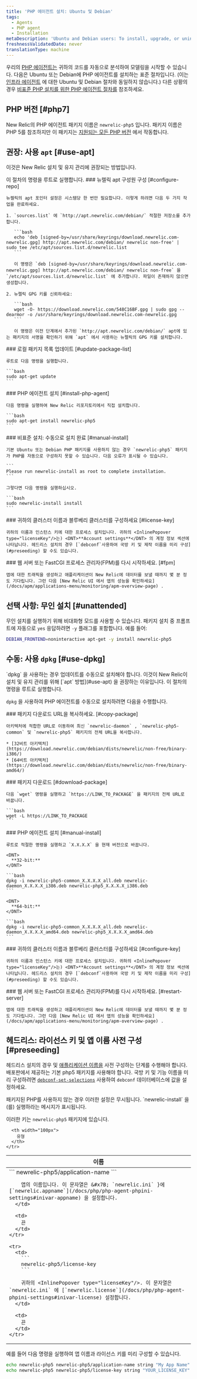 ```yaml
---
title: 'PHP 에이전트 설치: Ubuntu 및 Debian'
tags:
  - Agents
  - PHP agent
  - Installation
metaDescription: 'Ubuntu and Debian users: To install, upgrade, or uninstall your New Relic PHP agent, start here.'
freshnessValidatedDate: never
translationType: machine
---
```


우리의 [PHP 에이전트는](/docs/agents/php-agent/getting-started/new-relic-php#configuration) 귀하의 코드를 자동으로 분석하여 모델링을 시작할 수 있습니다. 다음은 Ubuntu 또는 Debian에 PHP 에이전트를 설치하는 표준 절차입니다. (이는 [인프라 에이전트](/docs/infrastructure/new-relic-infrastructure/installation/install-infrastructure-linux#apt-based) 에 대한 Ubuntu 및 Debian 절차와 동일하지 않습니다.) 다른 상황의 경우 [비표준 PHP 설치를 위한 PHP 에이전트 절차를](/docs/php/php-agent-installation-non-standard-php) 참조하세요.

## PHP 버전 [#php7]

New Relic의 PHP 에이전트 패키지 이름은 `newrelic-php5` 입니다. 패키지 이름은 PHP 5를 참조하지만 이 패키지는 [지원되는 모든 PHP 버전](/docs/agents/php-agent/getting-started/php-agent-compatibility-requirements#php-release) 에서 작동합니다.

## 권장: 사용 `apt` [#use-apt]

이것은 New Relic 설치 및 유지 관리에 권장되는 방법입니다.

<Callout variant="important">
  이 절차의 명령을 루트로 실행합니다.
</Callout>

<Steps>
  <Step>
    ### 뉴렐릭 apt 구성원 구성 [#configure-repo]

    뉴켈릭의 apt 포인터 설정은 시스템당 한 번만 필요합니다. 이렇게 하려면 다음 두 가지 작업을 완료하세요.

    1. `sources.list` 에 `http://apt.newrelic.com/debian/` 적절한 저장소를 추가합니다.

       ```bash
       echo 'deb [signed-by=/usr/share/keyrings/download.newrelic.com-newrelic.gpg] http://apt.newrelic.com/debian/ newrelic non-free' | sudo tee /etc/apt/sources.list.d/newrelic.list
       ```

       이 명령은 `deb [signed-by=/usr/share/keyrings/download.newrelic.com-newrelic.gpg] http://apt.newrelic.com/debian/ newrelic non-free` 을 `/etc/apt/sources.list.d/newrelic.list` 에 추가합니다. 파일이 존재하지 않으면 생성합니다.

    2. 뉴렐릭 GPG 키를 신뢰하세요:

       ```bash
       wget -O- https://download.newrelic.com/548C16BF.gpg | sudo gpg --dearmor -o /usr/share/keyrings/download.newrelic.com-newrelic.gpg
       ```

       이 명령은 이전 단계에서 추가된 `http://apt.newrelic.com/debian/` apt에 있는 패키지의 서명을 확인하기 위해 `apt` 에서 사용하는 뉴렐릭의 GPG 키를 설치합니다.
  </Step>

  <Step>
    ### 로컬 패키지 목록 업데이트 [#update-package-list]

    루트로 다음 명령을 실행합니다.

    ```bash
    sudo apt-get update
    ```
  </Step>

  <Step>
    ### PHP 에이전트 설치 [#install-php-agent]

    다음 명령을 실행하여 New Relic 리포지토리에서 직접 설치합니다.

    ```bash
    sudo apt-get install newrelic-php5
    ```
  </Step>

  <Step>
    ### 비표준 설치: 수동으로 설치 완료 [#manual-install]

    기본 Ubuntu 또는 Debian PHP 패키지를 사용하지 않는 경우 `newrelic-php5` 패키지가 PHP를 자동으로 구성하지 못할 수 있습니다. 다음 오류가 표시될 수 있습니다.

    ```
    Please run newrelic-install as root to complete installation.
    ```

    그렇다면 다음 명령을 실행하십시오.

    ```bash
    sudo newrelic-install install
    ```
  </Step>

  <Step>
    ### 귀하의 클러스터 이름과 블루베리 클러스터를 구성하세요 [#license-key]

    귀하의 이름과 인스턴스 키에 대한 프로세스 설치입니다. 귀하의 <InlinePopover type="licenseKey"/>는) <DNT>**Account settings**</DNT> 의 계정 정보 섹션에 나타납니다. 헤드리스 설치의 경우 [`debconf`사용하여 국방 키 및 제작 이름을 미리 구성](#preseeding) 할 수도 있습니다.
  </Step>

  <Step>
    ### 웹 서버 또는 FastCGI 프로세스 관리자(FPM)를 다시 시작하세요. [#fpm]

    앱에 대한 트래픽을 생성하고 애플리케이션이 New Relic에 데이터를 보낼 때까지 몇 분 정도 기다립니다. 그런 다음 [New Relic UI 에서 앱의 성능을 확인하세요](/docs/apm/applications-menu/monitoring/apm-overview-page) .
  </Step>
</Steps>

## 선택 사항: 무인 설치 [#unattended]

무인 설치를 실행하기 위해 비대화형 모드를 사용할 수 있습니다. 패키지 설치 중 프롬프트에 자동으로 `yes` 응답하려면 `-y` 플래그를 포함합니다. 예를 들어:

```bash
DEBIAN_FRONTEND=noninteractive apt-get -y install newrelic-php5
```

## 수동: 사용 `dpkg` [#use-dpkg]

<Callout variant="important">
  `dpkg` 을 사용하는 경우 업데이트를 수동으로 설치해야 합니다. 이것이 New Relic이 설치 및 유지 관리를 위해 [`apt` 방법](#use-apt) 을 권장하는 이유입니다. 이 절차의 명령을 루트로 실행합니다.
</Callout>

`dpkg` 을 사용하여 PHP 에이전트를 수동으로 설치하려면 다음을 수행합니다.

<Steps>
  <Step>
    ### 패키지 다운로드 URL을 복사하세요. [#copy-package]

    아키텍처에 적합한 URL로 이동하여 최신 `newrelic-daemon` , `newrelic-php5-common` 및 `newrelic-php5` 패키지의 전체 URL을 복사합니다.

    * [32비트 아키텍처](https://download.newrelic.com/debian/dists/newrelic/non-free/binary-i386/)
    * [64비트 아키텍처](https://download.newrelic.com/debian/dists/newrelic/non-free/binary-amd64/)
  </Step>

  <Step>
    ### 패키지 다운로드 [#download-package]

    다음 `wget` 명령을 실행하고 `https://LINK_TO_PACKAGE` 을 패키지의 전체 URL로 바꿉니다.

    ```bash
    wget -L https://LINK_TO_PACKAGE
    ```
  </Step>

  <Step>
    ### PHP 에이전트 설치 [#manual-install]

    루트로 적절한 명령을 실행하고 `X.X.X.X` 을 현재 버전으로 바꿉니다.

    <DNT>
      **32-bit:**
    </DNT>

    ```bash
    dpkg -i newrelic-php5-common_X.X.X.X_all.deb newrelic-daemon_X.X.X.X_i386.deb newrelic-php5_X.X.X.X_i386.deb
    ```

    <DNT>
      **64-bit:**
    </DNT>

    ```bash
    dpkg -i newrelic-php5-common_X.X.X.X_all.deb newrelic-daemon_X.X.X.X_amd64.deb newrelic-php5_X.X.X.X_amd64.deb
    ```
  </Step>

  <Step>
    ### 귀하의 클러스터 이름과 블루베리 클러스터를 구성하세요 [#configure-key]

    귀하의 이름과 인스턴스 키에 대한 프로세스 설치입니다. 귀하의 <InlinePopover type="licenseKey"/>는) <DNT>**Account settings**</DNT> 의 계정 정보 섹션에 나타납니다. 헤드리스 설치의 경우 [`debconf`사용하여 국방 키 및 제작 이름을 미리 구성](#preseeding) 할 수도 있습니다.
  </Step>

  <Step>
    ### 웹 서버 또는 FastCGI 프로세스 관리자(FPM)를 다시 시작하세요. [#restart-server]

    앱에 대한 트래픽을 생성하고 애플리케이션이 New Relic에 데이터를 보낼 때까지 몇 분 정도 기다립니다. 그런 다음 [New Relic UI 에서 앱의 성능을 확인하세요](/docs/apm/applications-menu/monitoring/apm-overview-page) .
  </Step>
</Steps>

<InstallFeedback/>

## 헤드리스: 라이선스 키 및 앱 이름 사전 구성 [#preseeding]

헤드리스 설치의 경우 <InlinePopover type="licenseKey"/>및 [애플리케이션 이름을](/docs/site/naming-your-application) 사전 구성하는 단계를 수행해야 합니다. 배포판에서 제공하는 기본 php5 패키지를 사용해야 합니다. 국방 키 및 기능 이름을 미리 구성하려면 [`debconf-set-selections`](https://manpages.debian.org/bookworm/debconf/debconf-set-selections.1.en.html) 사용하여 `debconf` 데이터베이스에 값을 설정하세요.

<Callout variant="important">
  패키지된 PHP를 사용하지 않는 경우 이러한 설정은 무시됩니다. `newrelic-install` 을(를) 실행하라는 메시지가 표시됩니다.
</Callout>

이러한 키는 `newrelic-php5` 패키지에 있습니다.

<table>
  <thead>
    <tr>
      <th>
        이름
      </th>

      <th width="100px">
        유형
      </th>
    </tr>
  </thead>

  <tbody>
    <tr>
      <td>
        ```
        newrelic-php5/application-name
        ```

        앱의 이름입니다. 이 문자열은 &#x7B; `newrelic.ini` }에 [`newrelic.appname`](/docs/php/php-agent-phpini-settings#inivar-appname) 을 설정합니다.
      </td>

      <td>
        끈
      </td>
    </tr>

    <tr>
      <td>
        ```
        newrelic-php5/license-key
        ```

        귀하의 <InlinePopover type="licenseKey"/>. 이 문자열은 `newrelic.ini` 에 [`newrelic.license`](/docs/php/php-agent-phpini-settings#inivar-license) 설정합니다.
      </td>

      <td>
        끈
      </td>
    </tr>
  </tbody>
</table>

예를 들어 다음 명령을 실행하여 앱 이름과 라이선스 키를 미리 구성할 수 있습니다.

```bash
echo newrelic-php5 newrelic-php5/application-name string "My App Name" | debconf-set-selections
echo newrelic-php5 newrelic-php5/license-key string "YOUR_LICENSE_KEY" | debconf-set-selections
```

<InstallFeedback/>
